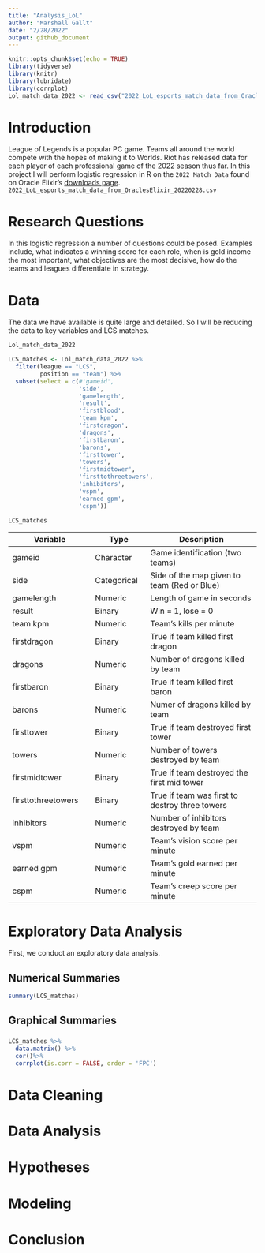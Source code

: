 ```yaml
---
title: "Analysis_LoL"
author: "Marshall Gallt"
date: "2/28/2022"
output: github_document
---
```


```r
knitr::opts_chunk$set(echo = TRUE)
library(tidyverse)
library(knitr)
library(lubridate)
library(corrplot)
Lol_match_data_2022 <- read_csv("2022_LoL_esports_match_data_from_OraclesElixir_20220228.csv")
```


# Introduction

League of Legends is a popular PC game. Teams all around the world compete with
the hopes of making it to Worlds. Riot has released data for each player of each
professional game of the 2022 season thus far. In this project I will perform 
logistic regression in R on the `2022 Match Data` found on Oracle Elixir's [downloads page](https://oracleselixir.com/tools/downloads).
`2022_LoL_esports_match_data_from_OraclesElixir_20220228.csv`


# Research Questions

In this logistic regression a number of questions could be posed. Examples
include, what indicates a winning score for each role, when is gold income the
most important, what objectives are the most decisive, how do the teams and
leagues differentiate in strategy.

# Data
The data we have available is quite large and detailed. So I will be reducing 
the data to key variables and LCS matches.

```r
Lol_match_data_2022

LCS_matches <- Lol_match_data_2022 %>%
  filter(league == "LCS",
         position == "team") %>%
  subset(select = c(#'gameid',
                    'side',
                    'gamelength',
                    'result',
                    'firstblood',
                    'team kpm',
                    'firstdragon',
                    'dragons',
                    'firstbaron',
                    'barons',
                    'firsttower',
                    'towers',
                    'firstmidtower',
                    'firsttothreetowers',
                    'inhibitors',
                    'vspm',
                    'earned gpm',
                    'cspm'))

LCS_matches


```

Variable | Type | Description
---------|------|------------
gameid | Character | Game identification (two teams)
side | Categorical | Side of the map given to team (Red or Blue)
gamelength | Numeric | Length of game in seconds
result | Binary | Win = 1, lose = 0
team kpm | Numeric | Team's kills per minute
firstdragon | Binary | True if team killed first dragon
dragons | Numeric | Number of dragons killed by team
firstbaron | Binary | True if team killed first baron
barons | Numeric | Numer of dragons killed by team
firsttower | Binary | True if team destroyed first tower
towers | Numeric | Number of towers destroyed by team
firstmidtower | Binary | True if team destroyed the first mid tower
firsttothreetowers | Binary | True if team was first to destroy three towers
inhibitors | Numeric | Number of inhibitors destroyed by team
vspm | Numeric | Team's vision score per minute
earned gpm | Numeric | Team's gold earned per minute
cspm | Numeric | Team's creep score per minute


# Exploratory Data Analysis

First, we conduct an exploratory data analysis.


## Numerical Summaries

```r
summary(LCS_matches)
```


## Graphical Summaries

### 

```r

LCS_matches %>%
  data.matrix() %>%
  cor()%>%
  corrplot(is.corr = FALSE, order = 'FPC')

```

# Data Cleaning



# Data Analysis



# Hypotheses



# Modeling



# Conclusion




